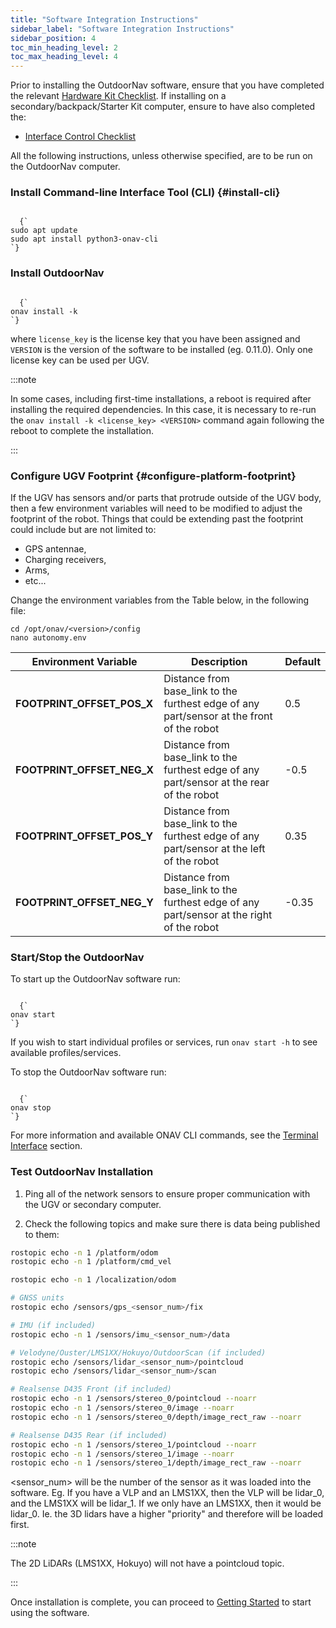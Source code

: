 ```yaml
---
title: "Software Integration Instructions"
sidebar_label: "Software Integration Instructions"
sidebar_position: 4
toc_min_heading_level: 2
toc_max_heading_level: 4
---
```



Prior to installing the OutdoorNav software, ensure that you have completed the relevant [Hardware Kit Checklist](hardware_integration_requirements/hardware_integration_requirements.mdx). If installing on a secondary/backpack/Starter Kit computer, ensure to have also completed the:

- [Interface Control Checklist](interface_control_requirements.mdx)

All the following instructions, unless otherwise specified, are to be run on the OutdoorNav computer.

### Install Command-line Interface Tool (CLI) {#install-cli}

<code>
  {`
sudo apt update
sudo apt install python3-onav-cli
`}
</code>

### Install OutdoorNav

<code>
  {`
onav install -k <license_key> <VERSION>
`}
</code>

where `license_key` is the license key that you have been assigned and `VERSION` is the version
of the software to be installed (eg. 0.11.0). Only one license key can be used per UGV.

:::note

In some cases, including first-time installations, a reboot is required after installing
the required dependencies. In this case, it is necessary to re-run
the `onav install -k <license_key> <VERSION>` command again following the reboot to complete
the installation.

:::

### Configure UGV Footprint {#configure-platform-footprint}

If the UGV has sensors and/or parts that protrude outside of the UGV body, then a few environment variables will need to be modified to adjust the footprint of the robot. Things that could be extending past the footprint could include but are not limited to:

- GPS antennae,
- Charging receivers,
- Arms,
- etc...

Change the environment variables from the Table below, in the following file:

```
cd /opt/onav/<version>/config
nano autonomy.env
```

| Environment Variable       | Description                                                                               | Default |
| -------------------------- | ----------------------------------------------------------------------------------------- | ------- |
| **FOOTPRINT_OFFSET_POS_X** | Distance from base_link to the furthest edge of any part/sensor at the front of the robot | 0.5     |
| **FOOTPRINT_OFFSET_NEG_X** | Distance from base_link to the furthest edge of any part/sensor at the rear of the robot  | -0.5    |
| **FOOTPRINT_OFFSET_POS_Y** | Distance from base_link to the furthest edge of any part/sensor at the left of the robot  | 0.35    |
| **FOOTPRINT_OFFSET_NEG_Y** | Distance from base_link to the furthest edge of any part/sensor at the right of the robot | -0.35   |

### Start/Stop the OutdoorNav

To start up the OutdoorNav software run:

<code>
  {`
onav start
`}
</code>

If you wish to start individual profiles or services, run `onav start -h` to see available profiles/services.

To stop the OutdoorNav software run:

<code>
  {`
onav stop
`}
</code>

For more information and available ONAV CLI commands, see the [Terminal Interface](../getting_started/terminal_interface.mdx) section.

### Test OutdoorNav Installation

1. Ping all of the network sensors to ensure proper communication with the UGV or secondary computer.

2. Check the following topics and make sure there is data being published to them:

```bash
rostopic echo -n 1 /platform/odom
rostopic echo -n 1 /platform/cmd_vel

rostopic echo -n 1 /localization/odom

# GNSS units
rostopic echo /sensors/gps_<sensor_num>/fix

# IMU (if included)
rostopic echo -n 1 /sensors/imu_<sensor_num>/data

# Velodyne/Ouster/LMS1XX/Hokuyo/OutdoorScan (if included)
rostopic echo /sensors/lidar_<sensor_num>/pointcloud
rostopic echo /sensors/lidar_<sensor_num>/scan

# Realsense D435 Front (if included)
rostopic echo -n 1 /sensors/stereo_0/pointcloud --noarr
rostopic echo -n 1 /sensors/stereo_0/image --noarr
rostopic echo -n 1 /sensors/stereo_0/depth/image_rect_raw --noarr

# Realsense D435 Rear (if included)
rostopic echo -n 1 /sensors/stereo_1/pointcloud --noarr
rostopic echo -n 1 /sensors/stereo_1/image --noarr
rostopic echo -n 1 /sensors/stereo_1/depth/image_rect_raw --noarr
```

<sensor_num> will be the number of the sensor as it was loaded into the software. Eg. If you have a VLP and an LMS1XX, then the VLP will be lidar_0, and the LMS1XX will be lidar_1. If we only have an LMS1XX, then it would be lidar_0. Ie. the 3D lidars have a higher "priority" and therefore will be loaded first.

:::note

The 2D LiDARs (LMS1XX, Hokuyo) will not have a pointcloud topic.

:::

Once installation is complete, you can proceed to [Getting Started](../getting_started/system_setup.mdx) to start using the software.
